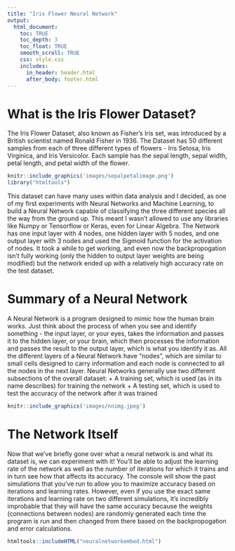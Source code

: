 ```yaml
---
title: "Iris Flower Neural Network"
output: 
  html_document:
    toc: TRUE
    toc_depth: 3
    toc_float: TRUE
    smooth_scroll: TRUE
    css: style.css
    includes: 
      in_header: header.html
      after_body: footer.html
---
```


# What is the Iris Flower Dataset?

The Iris Flower Dataset, also known as Fisher's Iris set, was introduced by a British scientist named Ronald Fisher in 1936. The Dataset has 50 different samples from each of three different types of flowers - Iris Setosa, Iris Virginica, and Iris Versicolor. Each sample has the sepal length, sepal width, petal length, and petal width of the flower. 

```r
knitr::include_graphics('images/sepalpetalimage.png')
library("htmltools")
```
This dataset can have many uses within data analysis and I decided, as one of my first experiments with Neural Networks and Machine Learning, to build a Neural Network capable of classifying the three different species all the way from the ground up. This meant I wasn't allowed to use any libraries like Numpy or Tensorflow or Keras, even for Linear Algebra. The Network has one input layer with 4 nodes, one hidden layer with 5 nodes, and one output layer with 3 nodes and used the Sigmoid function for the activation of nodes. It took a while to get working, and even now the backpropogation isn't fully working (only the hidden to output layer weights are being modified) but the network ended up with a relatively high accuracy rate on the test dataset. 

# Summary of a Neural Network
A Neural Network is a program designed to mimic how the human brain works. Just think about the process of when you see and identify something - the input layer, or your eyes, takes the information and passes it to the hidden layer, or your brain, which then processes the information and passes the result to the output layer, which is what you identify it as. All the different layers of a Neural Network have "nodes", which are similar to small cells designed to carry information and each node is connected to all the nodes in the next layer. 
Neural Networks generally use two different subsections of the overall dataset: 
+ A training set, which is used (as in its name describes) for training the network
+ A testing set, which is used to test the accuracy of the network after it was trained

```r
knitr::include_graphics('images/nnimg.jpeg')
```

# The Network Itself

Now that we've briefly gone over what a neural network is and what its dataset is, we can experiment with it! You'll be able to adjust the learning rate of the network as well as the number of iterations for which it trains and in turn see how that affects its accuracy.
The console will show the past simulations that you've run to allow you to maximize accuracy based on iterations and learning rates. However, even if you use the exact same iterations and learning rate on two different simulations, it's incredibly improbable that they will have the same accuracy because the weights (connections between nodes) are randomly generated each time the program is run and then changed from there based on the backpropogation and error calculations. 

```r
htmltools::includeHTML("neuralnetworkembed.html")
```



